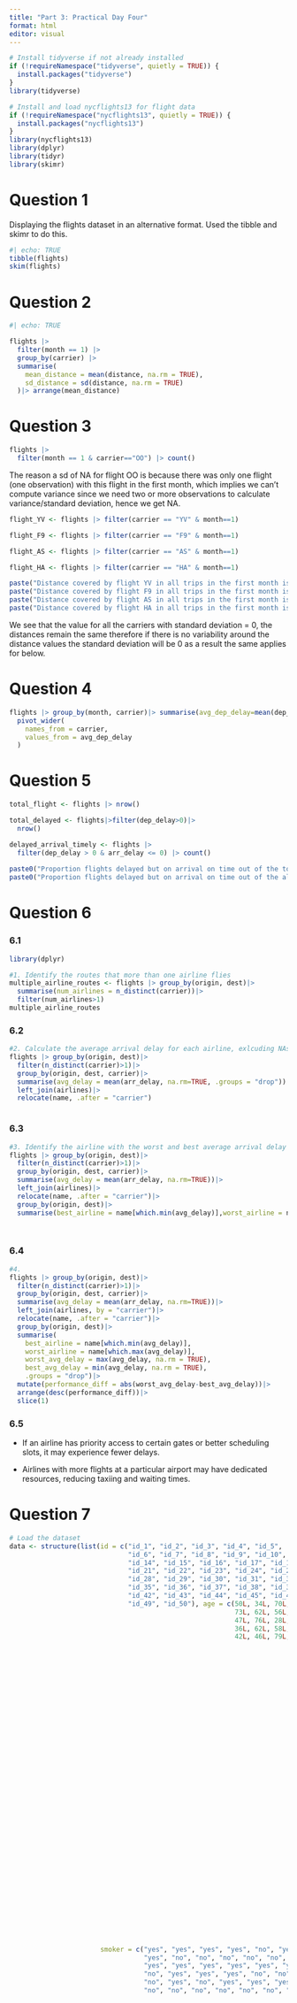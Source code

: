 ```yaml
---
title: "Part 3: Practical Day Four"
format: html
editor: visual
---
```


```r
# Install tidyverse if not already installed
if (!requireNamespace("tidyverse", quietly = TRUE)) {
  install.packages("tidyverse")
}
library(tidyverse)

# Install and load nycflights13 for flight data
if (!requireNamespace("nycflights13", quietly = TRUE)) {
  install.packages("nycflights13")
}
library(nycflights13)
library(dplyr)
library(tidyr)
library(skimr)


```

# Question 1

Displaying the flights dataset in an alternative format. Used the tibble and skimr to do this.

```r
#| echo: TRUE
tibble(flights)
skim(flights)

```

# Question 2

```r
#| echo: TRUE

flights |> 
  filter(month == 1) |> 
  group_by(carrier) |> 
  summarise(
    mean_distance = mean(distance, na.rm = TRUE), 
    sd_distance = sd(distance, na.rm = TRUE)
  )|> arrange(mean_distance)

```

# Question 3

```r
flights |> 
  filter(month == 1 & carrier=="OO") |> count()
```

The reason a sd of NA for flight OO is because there was only one flight (one observation) with this flight in the first month, which implies we can't compute variance since we need two or more observations to calculate variance/standard deviation, hence we get NA.

```r
flight_YV <- flights |> filter(carrier == "YV" & month==1) 

flight_F9 <- flights |> filter(carrier == "F9" & month==1)

flight_AS <- flights |> filter(carrier == "AS" & month==1)

flight_HA <- flights |> filter(carrier == "HA" & month==1)

paste("Distance covered by flight YV in all trips in the first month is", unique(flight_YV$distance))
paste("Distance covered by flight F9 in all trips in the first month is", unique(flight_F9$distance))
paste("Distance covered by flight AS in all trips in the first month is", unique(flight_AS$distance))
paste("Distance covered by flight HA in all trips in the first month is", unique(flight_HA$distance))
```

We see that the value for all the carriers with standard deviation = 0, the distances remain the same therefore if there is no variability around the distance values the standard deviation will be 0 as a result the same applies for below.

# Question 4

```r

flights |> group_by(month, carrier)|> summarise(avg_dep_delay=mean(dep_delay, na.rm = TRUE))|>
  pivot_wider(
    names_from = carrier,
    values_from = avg_dep_delay
  )


```

# Question 5

```r
total_flight <- flights |> nrow()

total_delayed <- flights|>filter(dep_delay>0)|>
  nrow()

delayed_arrival_timely <- flights |>
  filter(dep_delay > 0 & arr_delay <= 0) |> count()
  
paste0("Proportion flights delayed but on arrival on time out of the total delayed flights: ", 100*round(delayed_arrival_timely/total_delayed,4),"%")
paste0("Proportion flights delayed but on arrival on time out of the all the flights: ", 100*round(delayed_arrival_timely/total_flight,4),"%")

```

# Question 6

### 6.1

```r
library(dplyr)

#1. Identify the routes that more than one airline flies 
multiple_airline_routes <- flights |> group_by(origin, dest)|>
  summarise(num_airlines = n_distinct(carrier))|>
  filter(num_airlines>1)
multiple_airline_routes

```

### 6.2

```r
#2. Calculate the average arrival delay for each airline, exlcuding NAs
flights |> group_by(origin, dest)|>
  filter(n_distinct(carrier)>1)|>
  group_by(origin, dest, carrier)|>
  summarise(avg_delay = mean(arr_delay, na.rm=TRUE, .groups = "drop"))|>
  left_join(airlines)|>
  relocate(name, .after = "carrier")



```

### 6.3

```r
#3. Identify the airline with the worst and best average arrival delay
flights |> group_by(origin, dest)|>
  filter(n_distinct(carrier)>1)|>
  group_by(origin, dest, carrier)|>
  summarise(avg_delay = mean(arr_delay, na.rm=TRUE))|>
  left_join(airlines)|>
  relocate(name, .after = "carrier")|>
  group_by(origin, dest)|>
  summarise(best_airline = name[which.min(avg_delay)],worst_airline = name[which.max(avg_delay)],worst_avg_delay = max(avg_delay), best_avg_delay = min(avg_delay))




```

### 6.4

```r
#4. 
flights |> group_by(origin, dest)|>
  filter(n_distinct(carrier)>1)|>
  group_by(origin, dest, carrier)|>
  summarise(avg_delay = mean(arr_delay, na.rm=TRUE))|>
  left_join(airlines, by = "carrier")|>
  relocate(name, .after = "carrier")|>
  group_by(origin, dest)|>
  summarise(
    best_airline = name[which.min(avg_delay)],
    worst_airline = name[which.max(avg_delay)],
    worst_avg_delay = max(avg_delay, na.rm = TRUE), 
    best_avg_delay = min(avg_delay, na.rm = TRUE),
    .groups = "drop")|>
  mutate(performance_diff = abs(worst_avg_delay-best_avg_delay))|>
  arrange(desc(performance_diff))|>
  slice(1)


```

### 6.5

-   If an airline has priority access to certain gates or better scheduling slots, it may experience fewer delays.

<!-- -->

-   Airlines with more flights at a particular airport may have dedicated resources, reducing taxiing and waiting times.

# Question 7

```r
# Load the dataset
data <- structure(list(id = c("id_1", "id_2", "id_3", "id_4", "id_5", 
                              "id_6", "id_7", "id_8", "id_9", "id_10", "id_11", "id_12", "id_13", 
                              "id_14", "id_15", "id_16", "id_17", "id_18", "id_19", "id_20", 
                              "id_21", "id_22", "id_23", "id_24", "id_25", "id_26", "id_27", 
                              "id_28", "id_29", "id_30", "id_31", "id_32", "id_33", "id_34", 
                              "id_35", "id_36", "id_37", "id_38", "id_39", "id_40", "id_41", 
                              "id_42", "id_43", "id_44", "id_45", "id_46", "id_47", "id_48", 
                              "id_49", "id_50"), age = c(50L, 34L, 70L, 33L, 22L, 61L, 69L, 
                                                         73L, 62L, 56L, 71L, 33L, 73L, 44L, 45L, 46L, 24L, 70L, 46L, 76L, 
                                                         47L, 76L, 28L, 48L, 54L, 27L, 45L, 26L, 61L, 28L, 38L, 55L, 33L, 
                                                         36L, 62L, 58L, 72L, 31L, 34L, 51L, 61L, 64L, 26L, 28L, 60L, 29L, 
                                                         42L, 46L, 79L, 72L), gender = c("male", "male", "male", "female", 
                                                                                         "female", "male", "female", "male", "male", "female", "female", 
                                                                                         "male", "male", "female", "male", "male", "male", "male", "female", 
                                                                                         "male", "male", "male", "male", "female", "femal", "male", "female", 
                                                                                         "female", "female", "female", "male", "female", "female", "female", 
                                                                                         "male", "male", "female", "male", "female", "female", "male", 
                                                                                         "female", "female", "male", "male", "female", "male", "male", 
                                                                                         "male", "female"), height = c(174.4, 197.7, 174.1, 194.5, NA, 
                                                                                                                                  180.4, 170.5, 157.4, 196.8, 165.1, 153, 197.4, 186, 157.1, 177.5, 
                                                                                                                                  197.7, 179.3, 170.2, 182.4, NA, 165.4, 161, 168.5, 199.2, 157.7, 
                                                                                                                                  154.6, 157.1, 184.5, 181, 194.6, 183.6, 186.9, 176.1, 183, 191.1, 
                                                                                                                                  189.3, 199, 172, 165.6, 170.5, 150.5, 159.2, 192.1, 161.6, 162, 
                                                                                                                                  153.8, 162.3, 186.6, 192.4, 174.9), weight = c(69.4, 62.3, 55.6, 
                                                                                                                                                                                 69.5, 78.6, 60.8, 72.2, 60.9, 75.1, 67.7, 82.5, 68.7, 67.8, 76.7, 
                                                                                                                                                                                 87, 61.1, 70.6, 63.3, 81.5, 59.2, 93.2, 87.3, 83.4, 80.9, 68.6, 
                                                                                                                                                                                 76.5, 93.7, 79.1, 92, 65.6, 85.4, 63.3, 79.7, 74.1, 63.3, 78.2, 
                                                                                                                                                                                 95.7, 95.1, 63.7, 66.1, 99.3, 81, 96.9, 73.3, 70.3, 83, 57.6, 
                                                                                                                                                                                 78.6, 61.9, 98.1), blood_type = c("O", "A", "O", "O", "B", "AB", 
                                                                                                                                                                                                                  "O", "O", "O", "AB", "A", "O", "O", "O", "B", "A", "B", "AB", 
                                                                                                                                                                                                                  "O", "AB", "A", "AB", "O", "B", "A", "A", "B", "AB", "A", "B", 
                                                                                                                                                                                                                  "B", "A", "O", "O", "O", "B", "O", "A", "A", "B", "A", "O", "AB", 
                                                                                                                                                                                                                  "A", "A", "O", "O", "B", "A", "O"), disease_status = c("diseased", 
                                                                                                                                                                                                                                                                        "healthy", "healthy", "healthy", "healthy", "healthy", "diseased", 
                                                                                                                                                                                                                                                                        "healthy", "diseased", "Healthy", "diseased", "healthy", "diseased", 
                                                                                                                                                                                                                                                                        "healthy", "diseased", "healthy", "healthy", "healthy", "healthy", 
                                                                                                                                                                                                                                                                        "healthy", "healthy", "diseased", "healthy", "diseased", "healthy", 
                                                                                                                                                                                                                                                                        "healthy", "healthy", "healthy", "diseased", "diseased", "healthy", 
                                                                                                                                                                                                                                                                        "healthy", "healthy", "diseased", "diseased", "diseased", "healthy", 
                                                                                                                                                                                                                                                                        "diseased", "healthy", "healthy", "healthy", "healthy", "healthy", 
                                                                                                                                                                                                                                                                        "diseased", "diseased", "diseased", "healthy", "healthy", "diseased", 
                                                                                                                                                                                                                                                                        "diseased"), cholesterol = c(228, 223, 213, 198, 166, 151, 195, 
                                                                                                                                                                                                                                                                                                     199, 189, 196, 221, 156, 185, 230, 234, 174, 185, 236, 235, 180, 
                                                                                                                                                                                                                                                                                                     165, 220, 160, 153, 250, 153, 184, 242, 212, 179, 224, 233, 181, 
                                                                                                                                                                                                                                                                                                     199, 220, 214, 214, 248, 191, 162, 203, 173, 199, 187, 248, 189, 
                                                                                                                                                                                                                                                                                                     173, 212, 164, 247), glucose = c(96, 78, 101, 119, 103, 91, 86, 
                                                                                                                                                                                                                                                                                                                                     NA, 77, 80, 115, 85, 88, 109, NA, 71, 90, 94, 91, 87, 113, 93, 
                                                                                                                                                                                                                                                                                                                                     97, 118, 109, 80, 85, 119, 99, 108, 89, 108, 97, 116, 79, 84, 
                                                                                                                                                                                                                                                                                                                                     75, 81, 119, NA, 106, 109, 75, 82, 84, 75, 76, 120, 119, 77), 
                       smoker = c("yes", "yes", "yes", "yes", "no", "yes", "no", 
                                  "yes", "no", "no", "no", "no", "no", "yes", "no", "yes", 
                                  "yes", "yes", "yes", "yes", "yes", "yes", "yes", "yes", "no", 
                                  "no", "yes", "yes", "yes", "no", "no", "yes", "no", "yes", 
                                  "no", "yes", "no", "yes", "yes", "yes", "no", "no", "yes", 
                                  "no", "no", "no", "no", "no", "no", "yes"), exercise = c("occasional", 
                                                                                          "regular", "occasional", "regular", "none", "occasional", 
                                                                                          "regular", "none", "occasional", "none", "occasional", "none", 
                                                                                          "none", "regular", "occasional", "none", "regular", "regular", 
                                                                                          "none", "occasional", "none", "occasional", "occasional", 
                                                                                          "occasional", "regular", "occasional", "regular", "regular", 
                                                                                          "regular", "occasional", "occasional", "none", "none", "regular", 
                                                                                          "occasional", "occasional", "none", "none", "none", "none", 
                                                                                          "occasional", "regular", "regular", "none", "regular", "occasional", 
                                                                                          "occasional", "none", "occasional", "regular"), income = c(84820L, 
                                                                                                                                                     81547L, 22588L, 72490L, 74533L, 25338L, 41469L, 57315L, 63629L, 
                                                                                                                                                     88662L, 62615L, 56261L, 58499L, 82232L, 77584L, 77275L, 38468L, 
                                                                                                                                                     54510L, 91326L, 78611L, 31402L, 29586L, 21441L, 58269L, 84173L, 
                                                                                                                                                     88295L, 37940L, 43750L, 69750L, 92356L, 82518L, 91455L, 68866L, 
                                                                                                                                                     51178L, 68275L, 27689L, 35418L, 81318L, 62405L, 86851L, 25654L, 
                                                                                                                                                     47553L, 74474L, 51409L, 22607L, 55360L, 96351L, 21516L, 41927L, 
                                                                                                                                                     55810L), education = c("master", "bachelor", "PhD", "master", 
                                                                                                                                                                            "bachelor", "highschool", "PhD", "highschool", "PhD", "PhD", 
                                                                                                                                                                            "bachelor", "highschool", "master", "bachelor", "PhD", "PhD", 
                                                                                                                                                                            "PhD", "bachelor", "master", "highschool", "PhD", "highschool", 
                                                                                                                                                                            "bachelor", "master", "highschool", "highschool", "master", 
                                                                                                                                                                            "master", "bachelor", "PhD", "highschool", "PhD", "master", 
                                                                                                                                                                            "master", "master", "PhD", "highschool", "master", "master", 
                                                                                                                                                                            "highschool", "bachelor", "highschool", "bachelor", "PhD", 
                                                                                                                                                                            "bachelor", "highschool", "master", "highschool", "bachelor", 
                                                                                                                                                                            "bachelor"), region = c("North", "South", "North", "West", 
                                                                                                                                                                                                   "North", "West", "South", "South", "West", "South", "West", 
                                                                                                                                                                                                   "South", "West", "East", "North", "West", "North", "North", 
                                                                                                                                                                                                   "West", "North", "East", "West", "South", "North", "North", 
                                                                                                                                                                                                   "East", "East", "North", "North", "West", "South", "West", 
                                                                                                                                                                                                   "West", "East", "West", "North", "West", "North", "East", 
                                                                                                                                                                                                   "North", "West", "South", "South", "East", "North", "West", 
                                                                                                                                                                                                   "West", "East", "North", "East"), marital_status = c("divorced", 
                                                                                                                                                                                                                                                      "single", "divorced", "divorced", "divorced", "divorced", 
                                                                                                                                                                                                                                                      "divorced", "married", "divorced", "married", "divorced", 
                                                                                                                                                                                                                                                      "widowed", "married", "single", "widowed", "widowed", "single", 
                                                                                                                                                                                                                                                      "divorced", "widowed", "widowed", "single", "married", "single", 
                                                                                                                                                                                                                                                      "married", "widowed", "married", "single", "single", "widowed", 
                                                                                                                                                                                                                                                      "married", "widowed", "divorced", "single", "married", "single", 
                                                                                                                                                                                                                                                      "widowed", "widowed", "married", "widowed", "divorced", "married", 
                                                                                                                                                                                                                                                      "married", "divorced", "single", "married", "widowed", "divorced", 
                                                                                                                                                                                                                                                      "divorced", "single", "divorced")), row.names = c(NA, -50L
                                                                                                                                                                                                                                                      ), class = c("tbl_df", "tbl", "data.frame"))


```

```r
#Check missing VaLues
skim(data)

#Check for inconsistencies
UtilsDataRSV::view_cols(data)

```

-   There are 3 unique genders as show by skim() and this is because we have a typo for the gender variable, "female" is misspelled as "femal".

-   There is another typo for the disease_status, "healthy" is misspelled as "Healthy".

-   Glucose and Height have NA's.
